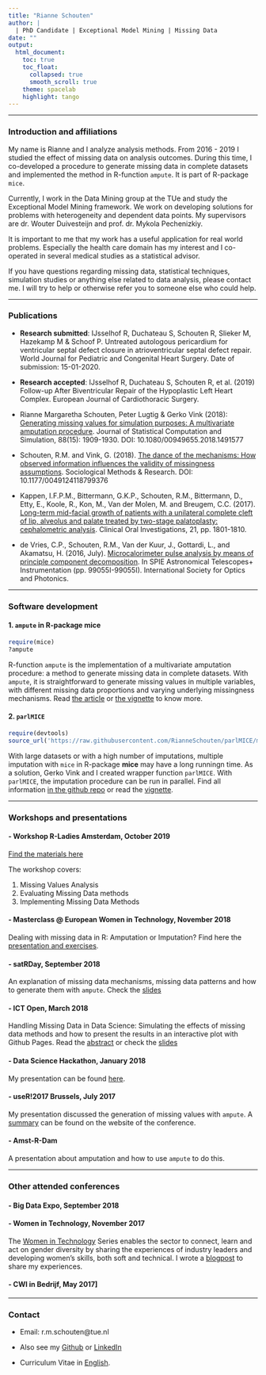 ```yaml
---
title: "Rianne Schouten"
author: |
  | PhD Candidate | Exceptional Model Mining | Missing Data
date: ""
output: 
  html_document:
    toc: true
    toc_float:
      collapsed: true
      smooth_scroll: true
    theme: spacelab
    highlight: tango
---
```


---

### Introduction and affiliations

My name is Rianne and I analyze analysis methods. From 2016 - 2019 I studied the effect of missing data on analysis outcomes. During this time, I co-developed a procedure to generate missing data in complete datasets and implemented the method in R-function `ampute`. It is part of R-package `mice`.

Currently, I work in the Data Mining group at the TUe and study the Exceptional Model Mining framework. We work on developing solutions for problems with heterogeneity and dependent data points. My supervisors are dr. Wouter Duivesteijn and prof. dr. Mykola Pechenizkiy. 

It is important to me that my work has a useful application for real world problems. Especially the health care domain has my interest and I co-operated in several medical studies as a statistical advisor. 

If you have questions regarding missing data, statistical techniques, simulation studies or anything else related to data analysis, please contact me. I will try to help or otherwise refer you to someone else who could help.

---

### Publications

- **Research submitted**: IJsselhof R, Duchateau S, Schouten R, Slieker M, Hazekamp M & Schoof P. Untreated autologous pericardium for ventricular septal defect closure in atrioventricular septal defect repair. World Journal for Pediatric and Congenital Heart Surgery. Date of submission: 15-01-2020.

- **Research accepted**: IJsselhof R, Duchateau S, Schouten R, et al. (2019) Follow-up After Biventricular Repair of the Hypoplastic Left Heart Complex. European Journal of Cardiothoracic Surgery.

- Rianne Margaretha Schouten, Peter Lugtig & Gerko Vink (2018): [Generating missing values for simulation purposes: A multivariate amputation procedure](pdfs/ArticleAmpute.pdf). Journal of Statistical Computation and Simulation, 88(15): 1909-1930. DOI: 10.1080/00949655.2018.1491577

- Schouten, R.M. and Vink, G. (2018). [The dance of the mechanisms: How observed information influences the validity of missingness assumptions](pdfs/TheDance.pdf). Sociological Methods \& Research. DOI: 10.1177/0049124118799376

- Kappen, I.F.P.M., Bittermann, G.K.P., Schouten, R.M., Bittermann, D., Etty, E., Koole, R., Kon, M., Van der Molen, M. and Breugem, C.C. (2017). [Long-term mid-facial growth of patients with a unilateral complete cleft of lip, alveolus and palate treated by two-stage palatoplasty: cephalometric analysis](pdfs/CephalometricAnalysis.pdf). Clinical Oral Investigations, 21, pp. 1801-1810.

- de Vries, C.P., Schouten, R.M., Van der Kuur, J., Gottardi, L., and Akamatsu, H. (2016, July). [Microcalorimeter pulse analysis by means of principle component decomposition](pdfs/Microcalorimeter_Pulse_Analysis.pdf). In SPIE Astronomical Telescopes+ Instrumentation (pp. 99055I-99055I). International Society for Optics and Photonics.

---

### Software development

#### 1. `ampute` in R-package **mice**

```r
require(mice)
?ampute
```

R-function `ampute` is the implementation of a multivariate amputation procedure: a method to generate missing data in complete datasets. With `ampute`, it is straightforward to generate missing values in multiple variables, with different missing data proportions and varying underlying missingness mechanisms. Read [the article](pdfs/ArticleAmpute.pdf) or [the vignette](https://rianneschouten.github.io/mice_ampute/vignette/ampute.html) to know more.

#### 2. `parlMICE` 

```r
require(devtools)
source_url('https://raw.githubusercontent.com/RianneSchouten/parlMICE/master/parlMICE.R')
```

With large datasets or with a high number of imputations, multiple imputation with `mice` in R-package **mice** may have a long runningn time. As a solution, Gerko Vink and I created wrapper function `parlMICE`. With `parlMICE`, the imputation procedure can be run in parallel. Find all information [in the github repo](https://github.com/RianneSchouten/parlMICE) or read the [vignette](https://www.gerkovink.com/parlMICE/Vignette_parlMICE.html).

---

### Workshops and presentations

#### - Workshop R-Ladies Amsterdam, October 2019

[Find the materials here](https://github.com/RianneSchouten/workshops/tree/master/R-Ladies%20Workshop)

The workshop covers: 

1.	Missing Values Analysis
2.	Evaluating Missing Data methods
3.	Implementing Missing Data Methods

#### - Masterclass @ European Women in Technology, November 2018

Dealing with missing data in R: Amputation or Imputation? Find here the [presentation and exercises](https://github.com/RianneSchouten/workshops/tree/master/WomenInTechnology).

#### - satRDay, September 2018

An explanation of missing data mechanisms, missing data patterns and how to 
generate them with `ampute`. Check the [slides](pdfs/SatRdayRianneSchouten.pdf)

#### - ICT Open, March 2018

Handling Missing Data in Data Science: Simulating the effects of missing data methods and how to present the results in an interactive plot with Github Pages. Read the [abstract](pdfs/abstract_rianne_schouten.pdf) or check the [slides](pdfs/ictopen2018_RianneSchouten.pdf)

#### - Data Science Hackathon, January 2018

My presentation can be found [here](pdfs/Data_Science_Hackathon_Rianne_Schouten.pdf).

#### - useR!2017 Brussels, July 2017

My presentation discussed the generation of missing values with `ampute`. A [summary](https://user2017.sched.com/event/AxsS?iframe=no) can be found on the website of the conference. 

#### - Amst-R-Dam

A presentation about amputation and how to use `ampute` to do this. 

---

### Other attended conferences 

#### - Big Data Expo, September 2018

#### - Women in Technology, November 2017

The [Women in Technology](http://join.europeanwomenintech.com/technology/?gclid=CjwKEAjwruPNBRCKkbL9zqKcrHwSJABGDVyIbRE8y7tfRU6cobtIyGOBlg-HI1dfOAbqvssG35vhnxoC0mHw_wcB) Series enables the sector to connect, learn and act on gender diversity by sharing the experiences of industry leaders and developing women's skills, both soft and technical. I wrote a [blogpost](https://www.linkedin.com/pulse/i-want-go-where-am-invited-included-rianne-schouten/) to share my experiences. 

#### - CWI in Bedrijf, May 2017]

---

### Contact

- Email: r.m.schouten\@tue.nl

- Also see my [Github](https://github.com/RianneSchouten) or [LinkedIn](https://www.linkedin.com/in/rianne-schouten-5bb29491/)

- Curriculum Vitae in [English](pdfs/Rianne_Schouten_Resume.pdf).

